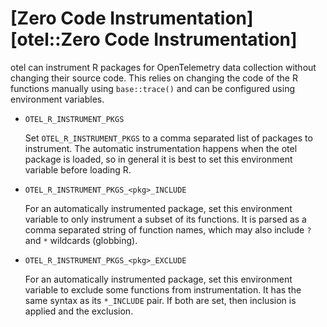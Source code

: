 # [Zero Code Instrumentation][otel::Zero Code Instrumentation]

otel can instrument R packages for OpenTelemetry data collection
without changing their source code. This relies on changing the code
of the R functions manually using `base::trace()` and can be configured
using environment variables.

* `OTEL_R_INSTRUMENT_PKGS`

  Set `OTEL_R_INSTRUMENT_PKGS` to a comma separated list of packages to
  instrument. The automatic instrumentation happens when the otel package
  is loaded, so in general it is best to set this environment variable
  before loading R.

* `OTEL_R_INSTRUMENT_PKGS_<pkg>_INCLUDE`

  For an automatically instrumented package, set this environment variable
  to only instrument a subset of its functions. It is parsed as a comma
  separated string of function names, which may also include `?` and `*`
  wildcards (globbing).

* `OTEL_R_INSTRUMENT_PKGS_<pkg>_EXCLUDE`

  For an automatically instrumented package, set this environment variable
  to exclude some functions from instrumentation. It has the same syntax
  as its `*_INCLUDE` pair. If both are set, then inclusion is applied
  and the exclusion.
